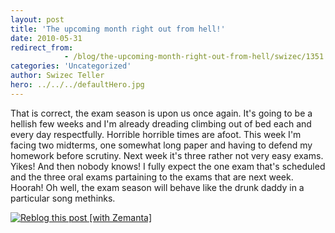 ```yaml
---
layout: post
title: 'The upcoming month right out from hell!'
date: 2010-05-31
redirect_from: 
            - /blog/the-upcoming-month-right-out-from-hell/swizec/1351
categories: 'Uncategorized'
author: Swizec Teller
hero: ../../../defaultHero.jpg
---
```

That is correct, the exam season is upon us once again. It's going to be a hellish few weeks and I'm already dreading climbing out of bed each and every day respectfully. Horrible horrible times are afoot. This week I'm facing two midterms, one somewhat long paper and having to defend my homework before scrutiny. Next week it's three rather not very easy exams. Yikes! And then nobody knows! I fully expect the one exam that's scheduled and the three oral exams partaining to the exams that are next week. Hoorah! Oh well, the exam season will behave like the drunk daddy in a particular song methinks. 

[![Reblog this post \[with Zemanta\]](http://img.zemanta.com/reblog_e.png?x-id=e95abd04-fee4-4075-9f46-1789f8e79607)](http://reblog.zemanta.com/zemified/e95abd04-fee4-4075-9f46-1789f8e79607/ "Reblog this post \[with Zemanta]")